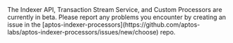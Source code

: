  
<Callout type="info">
    The Indexer API, Transaction Stream Service, and Custom Processors are currently in beta. Please report any problems you encounter by creating an issue in the [aptos-indexer-processors](https://github.com/aptos-labs/aptos-indexer-processors/issues/new/choose) repo.
</Callout>
